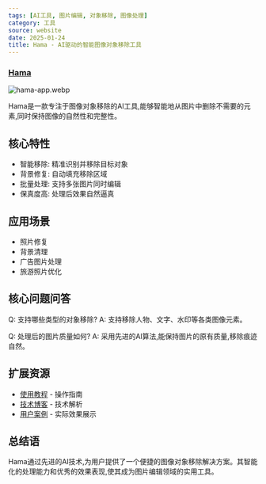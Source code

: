 ```yaml
---
tags: [AI工具, 图片编辑, 对象移除, 图像处理]
category: 工具
source: website
date: 2025-01-24
title: Hama - AI驱动的智能图像对象移除工具
---
```


### [Hama](https://www.hama.app/)

![hama-app.webp](https://img.mengpeng.tech/i/2025/02/07/67a598b45ba49.webp)

Hama是一款专注于图像对象移除的AI工具,能够智能地从图片中删除不需要的元素,同时保持图像的自然性和完整性。

## 核心特性

- 智能移除: 精准识别并移除目标对象
- 背景修复: 自动填充移除区域
- 批量处理: 支持多张图片同时编辑
- 保真度高: 处理后效果自然逼真

## 应用场景

- 照片修复
- 背景清理
- 广告图片处理
- 旅游照片优化

## 核心问题问答

Q: 支持哪些类型的对象移除?
A: 支持移除人物、文字、水印等各类图像元素。

Q: 处理后的图片质量如何?
A: 采用先进的AI算法,能保持图片的原有质量,移除痕迹自然。

## 扩展资源

- [使用教程](https://www.hama.app/tutorial) - 操作指南
- [技术博客](https://www.hama.app/blog) - 技术解析
- [用户案例](https://www.hama.app/showcase) - 实际效果展示

## 总结语

Hama通过先进的AI技术,为用户提供了一个便捷的图像对象移除解决方案。其智能化的处理能力和优秀的效果表现,使其成为图片编辑领域的实用工具。 